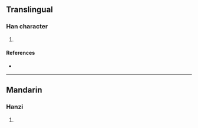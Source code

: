 {{character info/new}}
==Translingual==

===Han character===
{{Han char|rn=85|rad=水|as=10|sn=13|four=38131|canj=ETGF|ids=⿰氵羔}}

# {{defn|Han|sort=水10}}

====References====
* {{Han ref|kx=0639.200|dkj=17930|dj=1046.120|hdz=31707.030|uh=6E94|ud=28308|bh=DE4A|bd=56906}}

----

==Mandarin==

===Hanzi===
{{cmn-hanzi|pin=[[yǎo]] ([[yao3]])|wg=yao<sup>3</sup>}}

# {{defn|lang=cmn|sort=水10}}